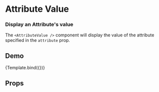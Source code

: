


<Meta title="Display/Attribute Value" />

# Attribute Value

### Display an Attribute's value

The `<AttributeValue />` component will display the value of the attribute
specified in the `attribute` prop.
## Demo

<Canvas>
  <Story name="Attribute Value" args={{ value: 'Blue' }}>
    {Template.bind({})}
  </Story>
</Canvas>

## Props

<ArgsTable of={AttributeValue} />
